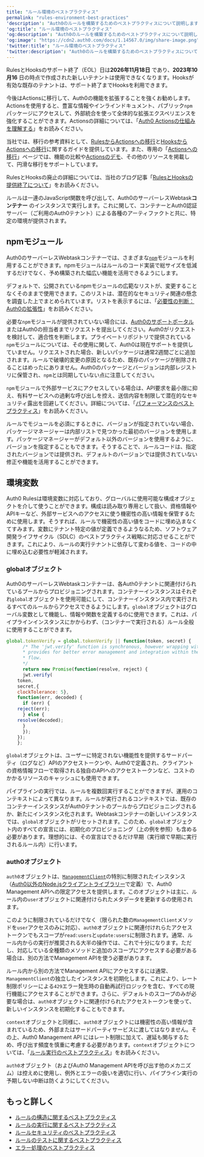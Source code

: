 ```yaml
---
title: "ルール環境のベストプラクティス"
permalink: "rules-environment-best-practices"
'description': "Auth0のルールを構築するためのベストプラクティスについて説明します。"
'og:title': "ルール環境のベストプラクティス"
'og:description': "Auth0のルールを構築するためのベストプラクティスについて説明します。"
'og:image': "https://cdn2.auth0.com/docs/1.14567.0/img/share-image.png"
'twitter:title': "ルール環境のベストプラクティス"
'twitter:description': "Auth0のルールを構築するためのベストプラクティスについて説明します。"
---
```


<Warning>

RulesとHooksのサポート終了（EOL）日は**2026年11月18日** であり、**2023年10月16** 日の時点で作成された新しいテナントは使用できなくなります。Hooksが有効な既存のテナントは、サポート終了までHooksを利用できます。

今後はActionsに移行して、Auth0の機能を拡張することを強くお勧めします。Actionsを使用すると、豊富な情報やインラインドキュメント、パブリック`npm`パッケージにアクセスして、外部統合を使って全体的な拡張エクスペリエンスを強化することができます。Actionsの詳細については、「[Auth0 Actionsの仕組みを理解する](/docs/ja-jp/customize/actions/actions-overview)」をお読みください。

当社では、移行の参考資料として、[RulesからActionsへの移行](/docs/ja-jp/customize/actions/migrate/migrate-from-rules-to-actions)と[HooksからActionsへの移行](/docs/ja-jp/customize/actions/migrate/migrate-from-hooks-to-actions)に関するガイドを提供しています。また、専用の「[Actionsへの移行](https://auth0.com/extensibility/movetoactions)」ページでは、機能の比較や[Actionsのデモ](https://www.youtube.com/watch?v=UesFSY1klrI)、その他のリソースを掲載して、円滑な移行をサポートしています。

RulesとHooksの廃止の詳細については、当社のブログ記事「[RulesとHooksの提供終了について](https://auth0.com/blog/preparing-for-rules-and-hooks-end-of-life/)」をお読みください。

</Warning>

ルールは一連のJavaScript関数を呼び出して、Auth0のサーバーレスWebtask**コンテナー** のインスタンスで実行します。これに関して、コンテナーとAuth0認証サーバー（ご利用のAuth0テナント）による各種のアーティファクトと共に、特定の環境が提供されます。

## npmモジュール

Auth0のサーバーレスWebtaskコンテナーでは、さまざまな[`npm`](https://www.npmjs.com/)モジュールを利用することができます。npmモジュールはルールのコード実装で総サイズを低減するだけでなく、予め構築された幅広い機能を活用できるようにします。

デフォルトで、公開されているnpmモジュールの広範なリストが、変更することなくそのままで使用できます。このリストは、潜在的なセキュリティ関連の懸念を調査した上でまとめられています。リストを表示するには、「[必要性の判断：Auth0の拡張性](https://auth0-extensions.github.io/canirequire/)」をお読みください。

必要な`npm`モジュールが提供されていない場合には、[Auth0のサポートポータル](https://support.auth0.com/)またはAuth0の担当者までリクエストを提出してください。Auth0がリクエストを検討して、適合性を判断します。プライベートリポジトリで提供されている`npm`モジュールについては、その使用に関して、Auth0は現在サポートを提供していません。リクエストされた場合、新しいパッケージは通常2週間ごとに追加されます。ルールで破壊的変更の原因となるため、既存のパッケージが削除されることはめったにありません。Auth0のパッケージとバージョンは内部レジストリに保管され、`npm`とは同期していない点に注意してください。

`npm`モジュールで外部サービスにアクセスしている場合は、API要求を最小限に抑え、有料サービスへの過剰な呼び出しを控え、送信内容を制限して潜在的なセキュリティ露出を回避してください。詳細については、「[パフォーマンスのベストプラクティス](/docs/ja-jp/troubleshoot/performance-best-practices)」をお読みください。

ルールでモジュールを必須にするときに、バージョンが指定されていない場合、パッケージマネージャーは内部リストで見つかった最初のバージョンを使用します。パッケージマネージャーがデフォルト以外のバージョンを使用するように、バージョンを指定することもできます。そうすることで、ルールコードは、指定されたバージョンでは提供され、デフォルトのバージョンでは提供されていない修正や機能を活用することができます。

## 環境変数

Auth0 Rulesは環境変数に対応しており、グローバルに使用可能な構成オブジェクトを介して使うことができます。構成は読み取り専用として扱い、資格情報やAPIキーなど、外部サービスへのアクセスに使う機密性の高い情報を保管するために使用します。そうすれば、ルールで機密性の高い値をコードに埋め込まなくてすみます。変数にテナント特定の値が定義できるようなるため、ソフトウェア開発ライフサイクル（SDLC）のベストプラクティス戦略に対応させることができます。これにより、ルールの実行テナントに依存して変わる値を、コードの中に埋め込む必要性が軽減されます。

### globalオブジェクト

Auth0のサーバーレスWebtaskコンテナーは、各Auth0テナントに関連付けられているプールからプロビジョニングされます。コンテナーインスタンスはそれぞれ`global`オブジェクトを使用可能にして、コンテナーインスタンス内で実行されるすべてのルールからアクセスできるようにします。`global`オブジェクトはグローバル変数として機能し、情報や関数を定義するのに使用できます。これは、パイプラインインスタンスにかからわず、（コンテナーで実行される）ルール全般に使用することができます。

```javascript lines
global.tokenVerify = global.tokenVerify || function(token, secret) {
      /* The 'jwt.verify' function is synchronous, however wrapping with a promise
      * provides for better error management and integration within the logic
      * flow.
      */
      return new Promise(function(resolve, reject) {
      jwt.verify(
    token,
    secret,{
    clockTolerance: 5},
    function(err, decoded) {
      if (err) {
    reject(err);
      } else {
    resolve(decoded);
      }
      });
    });
    };
```

`global`オブジェクトは、ユーザーに特定されない機能性を提供するサードパーティ（ログなど）APIのアクセストークンや、Auth0で定義され、クライアントの資格情報フローで取得される独自のAPIへのアクセストークンなど、コストのかかるリソースのキャッシュにも使用できます。

パイプラインの実行では、ルールを複数回実行することができますが、運用のコンテキストによって異なります。ルールが実行されるコンテキストでは、既存のコンテナーインスタンスがAuth0テナントのプールからプロビジョニングされるか、新たにインスタンス化されます。Webtaskコンテナーの新しいインスタンスでは、`global`オブジェクトがリセットされます。このため、`global`オブジェクト内のすべての宣言には、初期化のプロビジョニング（上の例を参照）も含める必要があります。理想的には、その宣言はできるだけ早期（実行順で早期に実行されるルール内）に行います。

### auth0オブジェクト

`auth0`オブジェクトは、[`ManagementClient`](https://github.com/auth0/node-auth0#management-api-client)の特別に制限されたインスタンス（[Auth0以外のNode.jsクライアントライブラリー](https://github.com/auth0/node-auth0)で定義）で、Auth0 <Tooltip data-tooltip-id="react-containers-DefinitionTooltip-0" href="/docs/ja-jp/glossary?term=management-api" tip="Management API: 顧客が管理タスクを実行できるようにするための製品。" cta="用語集の表示">Management API</Tooltip>への限定アクセスを提供します。このオブジェクトは主に、ルール内の`user`オブジェクトに関連付けられたメタデータを更新するの使用されます。

このように制限されているだけでなく（限られた数の`ManagementClient`メソッドを`user`アクセスのみに対応）、`auth0`オブジェクトに関連付けれらたアクセストークンでもスコープが`read:users`と`update:users`に制限されます。通常、ルール内からの実行が推奨される大半の操作では、これで十分になります。ただし、対応している全種類のメソッドと追加のスコープにアクセスする必要がある場合は、別の方法でManagement APIを使う必要があります。

ルール内から別の方法でManagement APIにアクセスするには通常、`ManagementClient`の独立したインスタンスを初期化します。これにより、レート制限ポリシーによる`429`エラー発生時の自動再試行ロジックを含む、すべての現行機能にアクセスすることができます。さらに、デフォルトのスコープのみが必要な場合は、`auth0`オブジェクトに関連付けられたアクセストークンを使って、新しいインスタンスを初期化することもできます。

`context`オブジェクトと同様に、`auth0`オブジェクトには機密性の高い情報が含まれているため、外部またはサードパーティサービスに渡してはなりません。その上、Auth0 Management API にはレート制限に加えて、遅延も関与するため、呼び出す頻度を慎重に考慮する必要があります。`context`オブジェクトについては、「[ルール実行のベストプラクティス](/docs/ja-jp/rules-best-practices/rules-execution-best-practices)」をお読みください。

`auth0`オブジェクト（およびAuth0 Management APIを呼び出す他のメカニズム）は控えめに使用し、例外とエラーの扱いを適切に行い、パイプライン実行の予期しない中断は防くようにしてください。

## もっと詳しく

* [ルールの構造に関するベストプラクティス](/docs/ja-jp/rules-best-practices/rules-anatomy-best-practices)
* [ルールの実行に関するベストプラクティス](/docs/ja-jp/rules-best-practices/rules-execution-best-practices)
* [ルールセキュリティのベストプラクティス](/docs/ja-jp/rules-best-practices/rules-security-best-practices)
* [ルールのテストに関するベストプラクティス](/docs/ja-jp/rules-best-practices/rules-testing-best-practices)
* [エラー処理のベストプラクティス](/docs/ja-jp/troubleshoot/error-handling-best-practices)